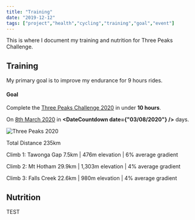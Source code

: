 ```yaml
---
title: "Training"
date: "2019-12-12"
tags: ["project","health","cycling","training","goal","event"]
---
```


This is where I document my training and nutrition for Three Peaks Challenge.

## Training
My primary goal is to improve my endurance for 9 hours rides.

#### Goal
Complete the [Three Peaks Challenge 2020](https://www.bicyclenetwork.com.au/rides-and-events/peaks-challenge/) in under **10 hours**.

On <u>8th March 2020</u> in **<DateCountdown date={"03/08/2020"} />** days.

![Three Peaks 2020](./images/three-peaks-2020.jpg)

Total Distance 235km

Climb 1: Tawonga Gap
7.5km | 476m elevation | 6% average gradient 

Climb 2: Mt Hotham
29.9km | 1,303m elevation | 4% average gradient 

 Climb 3: Falls Creek
22.6km | 980m elevation | 4% average gradient 

## Nutrition

TEST